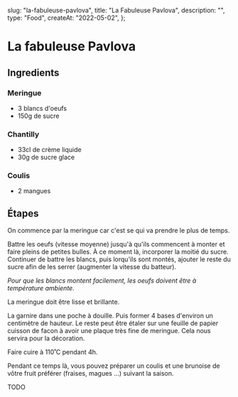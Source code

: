 
  slug: "la-fabuleuse-pavlova",
  title: "La Fabuleuse Pavlova",
  description: "",
  type: "Food",
  createAt: "2022-05-02",
};

# La fabuleuse Pavlova

## Ingredients

### Meringue

- 3 blancs d'oeufs
- 150g de sucre

### Chantilly

- 33cl de crème liquide
- 30g de sucre glace

### Coulis

- 2 mangues

## Étapes

On commence par la meringue car c'est se qui va prendre le plus de temps.

Battre les oeufs (vitesse moyenne) jusqu'à qu'ils commencent à monter et faire pleins de petites bulles. À ce moment là, incorporer la moitié du sucre. Continuer de battre les blancs, puis lorqu'ils sont montés, ajouter le reste du sucre afin de les serrer (augmenter la vitesse du batteur).

_Pour que les blancs montent facilement, les oeufs doivent être à température ambiente._

La meringue doit être lisse et brillante.

La garnire dans une poche à douille. Puis former 4 bases d'environ un centimètre de hauteur. Le reste peut être étaler sur une feuille de papier cuisson de facon à avoir une plaque très fine de meringue. Cela nous servira pour la décoration.

Faire cuire à 110˚C pendant 4h.

Pendant ce temps là, vous pouvez préparer un coulis et une brunoise de vôtre fruit préférer (fraises, magues ...) suivant la saison.

TODO

